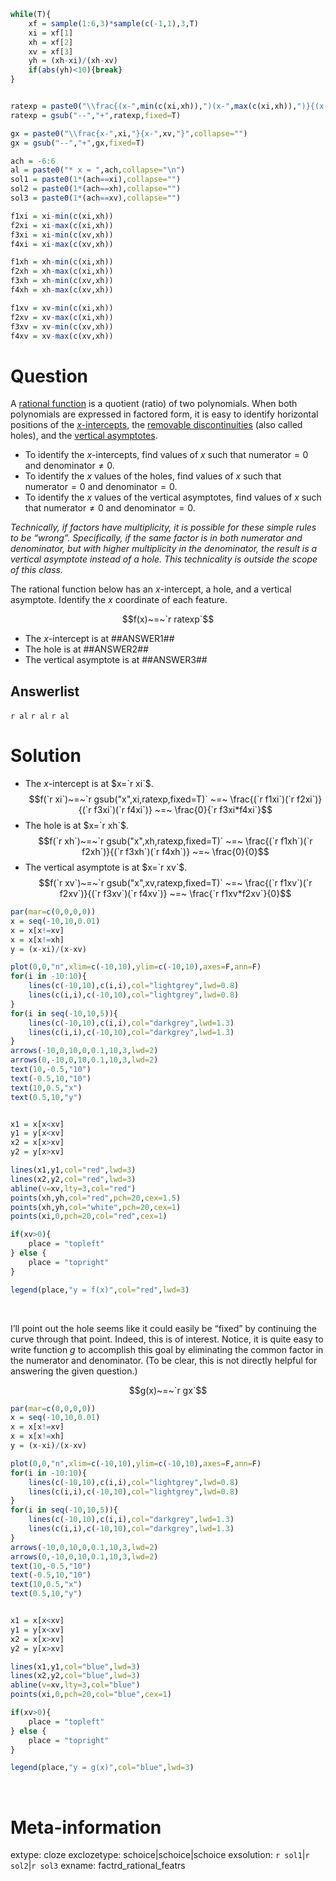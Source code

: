 ```r
while(T){
    xf = sample(1:6,3)*sample(c(-1,1),3,T)
    xi = xf[1]
    xh = xf[2]
    xv = xf[3]
    yh = (xh-xi)/(xh-xv)
    if(abs(yh)<10){break}
}


ratexp = paste0("\\frac{(x-",min(c(xi,xh)),")(x-",max(c(xi,xh)),")}{(x-",min(c(xv,xh)),")(x-",max(c(xv,xh)),")}",collapse="")
ratexp = gsub("--","+",ratexp,fixed=T)

gx = paste0("\\frac{x-",xi,"}{x-",xv,"}",collapse="")
gx = gsub("--","+",gx,fixed=T)

ach = -6:6
al = paste0("* x = ",ach,collapse="\n")
sol1 = paste0(1*(ach==xi),collapse="")
sol2 = paste0(1*(ach==xh),collapse="")
sol3 = paste0(1*(ach==xv),collapse="")

f1xi = xi-min(c(xi,xh))
f2xi = xi-max(c(xi,xh))
f3xi = xi-min(c(xv,xh))
f4xi = xi-max(c(xv,xh))

f1xh = xh-min(c(xi,xh))
f2xh = xh-max(c(xi,xh))
f3xh = xh-min(c(xv,xh))
f4xh = xh-max(c(xv,xh))

f1xv = xv-min(c(xi,xh))
f2xv = xv-max(c(xi,xh))
f3xv = xv-min(c(xv,xh))
f4xv = xv-max(c(xv,xh))

```

Question
========

A [rational function](https://en.wikipedia.org/wiki/Rational_function) is a quotient (ratio) of two polynomials. When both polynomials are expressed in factored form, it is easy to identify horizontal positions of the [$x$-intercepts](https://en.wikipedia.org/wiki/Zero_of_a_function), the [removable discontinuities](https://en.wikipedia.org/wiki/Classification_of_discontinuities#Removable_discontinuity) (also called holes), and the [vertical asymptotes](https://en.wikipedia.org/wiki/Asymptote#Vertical_asymptotes).

* To identify the $x$-intercepts, find values of $x$ such that $\mathrm{numerator} = 0$ and $\mathrm{denominator }\ne 0$.
* To identify the $x$ values of the holes, find values of $x$ such that $\mathrm{numerator} = 0$ and $\mathrm{denominator }= 0$.
* To identify the $x$ values of the vertical asymptotes, find values of $x$ such that $\mathrm{numerator} \ne 0$ and $\mathrm{denominator }= 0$.

*Technically, if factors have multiplicity, it is possible for these simple rules to be "wrong". Specifically, if the same factor is in both numerator and denominator, but with higher multiplicity in the denominator, the result is a vertical asymptote instead of a hole. This technicality is outside the scope of this class.*

The rational function below has an $x$-intercept, a hole, and a vertical asymptote. Identify the $x$ coordinate of each feature.

$$f(x)~=~`r ratexp`$$

* The $x$-intercept is at ##ANSWER1##
* The hole is at ##ANSWER2##
* The vertical asymptote is at ##ANSWER3##

Answerlist
--------

`r al`
`r al`
`r al`

Solution
========

* The $x$-intercept is at $x=`r xi`$.
$$f(`r xi`)~=~`r gsub("x",xi,ratexp,fixed=T)` ~=~ \frac{(`r f1xi`)(`r f2xi`)}{(`r f3xi`)(`r f4xi`)} ~=~ \frac{0}{`r f3xi*f4xi`}$$
* The hole is at $x=`r xh`$.
$$f(`r xh`)~=~`r gsub("x",xh,ratexp,fixed=T)` ~=~ \frac{(`r f1xh`)(`r f2xh`)}{(`r f3xh`)(`r f4xh`)} ~=~ \frac{0}{0}$$
* The vertical asymptote is at $x=`r xv`$.
$$f(`r xv`)~=~`r gsub("x",xv,ratexp,fixed=T)` ~=~ \frac{(`r f1xv`)(`r f2xv`)}{(`r f3xv`)(`r f4xv`)} ~=~ \frac{`r f1xv*f2xv`}{0}$$

```r
par(mar=c(0,0,0,0))
x = seq(-10,10,0.01)
x = x[x!=xv]
x = x[x!=xh]
y = (x-xi)/(x-xv)

plot(0,0,"n",xlim=c(-10,10),ylim=c(-10,10),axes=F,ann=F)
for(i in -10:10){
    lines(c(-10,10),c(i,i),col="lightgrey",lwd=0.8)
    lines(c(i,i),c(-10,10),col="lightgrey",lwd=0.8)
}
for(i in seq(-10,10,5)){
    lines(c(-10,10),c(i,i),col="darkgrey",lwd=1.3)
    lines(c(i,i),c(-10,10),col="darkgrey",lwd=1.3)
}
arrows(-10,0,10,0,0.1,10,3,lwd=2)
arrows(0,-10,0,10,0.1,10,3,lwd=2)
text(10,-0.5,"10")
text(-0.5,10,"10")
text(10,0.5,"x")
text(0.5,10,"y")


x1 = x[x<xv]
y1 = y[x<xv]
x2 = x[x>xv]
y2 = y[x>xv]

lines(x1,y1,col="red",lwd=3)
lines(x2,y2,col="red",lwd=3)
abline(v=xv,lty=3,col="red")
points(xh,yh,col="red",pch=20,cex=1.5)
points(xh,yh,col="white",pch=20,cex=1)
points(xi,0,pch=20,col="red",cex=1)

if(xv>0){
    place = "topleft"
} else {
    place = "topright"
}

legend(place,"y = f(x)",col="red",lwd=3)


```
\



I'll point out the hole seems like it could easily be "fixed" by continuing the curve through that point. Indeed, this is of interest. Notice, it is quite easy to write function $g$ to accomplish this goal by eliminating the common factor in the numerator and denominator. (To be clear, this is not directly helpful for answering the given question.)

$$g(x)~=~`r gx`$$

```r
par(mar=c(0,0,0,0))
x = seq(-10,10,0.01)
x = x[x!=xv]
x = x[x!=xh]
y = (x-xi)/(x-xv)

plot(0,0,"n",xlim=c(-10,10),ylim=c(-10,10),axes=F,ann=F)
for(i in -10:10){
    lines(c(-10,10),c(i,i),col="lightgrey",lwd=0.8)
    lines(c(i,i),c(-10,10),col="lightgrey",lwd=0.8)
}
for(i in seq(-10,10,5)){
    lines(c(-10,10),c(i,i),col="darkgrey",lwd=1.3)
    lines(c(i,i),c(-10,10),col="darkgrey",lwd=1.3)
}
arrows(-10,0,10,0,0.1,10,3,lwd=2)
arrows(0,-10,0,10,0.1,10,3,lwd=2)
text(10,-0.5,"10")
text(-0.5,10,"10")
text(10,0.5,"x")
text(0.5,10,"y")


x1 = x[x<xv]
y1 = y[x<xv]
x2 = x[x>xv]
y2 = y[x>xv]

lines(x1,y1,col="blue",lwd=3)
lines(x2,y2,col="blue",lwd=3)
abline(v=xv,lty=3,col="blue")
points(xi,0,pch=20,col="blue",cex=1)

if(xv>0){
    place = "topleft"
} else {
    place = "topright"
}

legend(place,"y = g(x)",col="blue",lwd=3)

```
\

Meta-information
============
extype: cloze
exclozetype: schoice|schoice|schoice
exsolution: `r sol1`|`r sol2`|`r sol3`
exname: factrd_rational_featrs